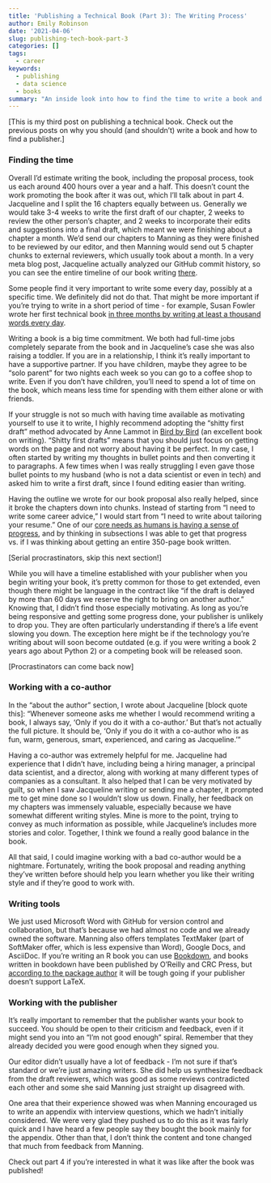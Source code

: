 ```yaml
---
title: 'Publishing a Technical Book (Part 3): The Writing Process'
author: Emily Robinson
date: '2021-04-06'
slug: publishing-tech-book-part-3
categories: []
tags: 
  - career
keywords:
  - publishing
  - data science
  - books
summary: "An inside look into how to find the time to write a book and what it's like to work with a co-author and publisher."
---
```


[This is my third post on publishing a technical book. Check out the previous posts on why you should (and shouldn't) write a book and how to find a publisher.]

### Finding the time

Overall I’d estimate writing the book, including the proposal process, took us each around 400 hours over a year and a half. This doesn’t count the work promoting the book after it was out, which I’ll talk about in part 4. Jacqueline and I split the 16 chapters equally between us. Generally we would take 3-4 weeks to write the first draft of our chapter, 2 weeks to review the other person’s chapter, and 2 weeks to incorporate their edits and suggestions into a final draft, which meant we were finishing about a chapter a month. We’d send our chapters to Manning as they were finished to be reviewed by our editor, and then  Manning would send out 5 chapter chunks to external reviewers, which usually took about a month. In a very meta blog post, Jacqueline actually analyzed our GitHub commit history, so you can see the entire timeline of our book writing [there](https://jnolis.com/blog/data_science_on_book/). 

Some people find it very important to write some every day, possibly at a specific time. We definitely did not do that. That might be more important if you’re trying to write in a short period of time - for example, Susan Fowler wrote her first technical book [in three months by writing at least a thousand words every day](https://www.susanjfowler.com/blog/2016/10/5/how-i-wrote-my-first-technical-book). 

Writing a book is a big time commitment. We both had full-time jobs completely separate from the book and in Jacqueline’s case she was also raising a toddler. If you are in a relationship, I think it’s really important to have a supportive partner. If you have children, maybe they agree to be “solo parent” for two nights each week so you can go to a coffee shop to write. Even if you don’t have children, you’ll need to spend a lot of time on the book, which means less time for spending with them either alone or with friends.

If your struggle is not so much with having time available as motivating yourself to use it to write, I highly recommend adopting the “shitty first draft” method advocated by Anne Lammot in [Bird by Bird](https://www.amazon.com/Bird-Some-Instructions-Writing-Life/dp/0385480016) (an excellent book on writing). “Shitty first drafts” means that you should just focus on getting words on the page and not worry about having it be perfect. In my case, I often started by writing my thoughts in bullet points and then converting it to paragraphs. A few times when I was really struggling I even gave those bullet points to my husband (who is not a data scientist or even in tech) and asked him to write a first draft, since I found editing easier than writing. 

Having the outline we wrote for our book proposal also really helped, since it broke the chapters down into chunks. Instead of starting from “I need to write some career advice,” I would start from “I need to write about tailoring your resume.” One of our [core needs as humans is having a sense of progress](https://www.palomamedina.com/biceps), and by thinking in subsections I was able to get that progress vs. if I was thinking about getting an entire 350-page book written.  

[Serial procrastinators, skip this next section!]

While you will have a timeline established with your publisher when you begin writing your book, it’s pretty common for those to get extended, even though there might be language in the contract like “if the draft is delayed by more than 60 days we reserve the right to bring on another author.” Knowing that, I didn’t find those especially motivating. As long as you’re being responsive and getting some progress done, your publisher is unlikely to drop you. They are often particularly understanding if there’s a life event slowing you down. The exception here might be if the technology you’re writing about will soon become outdated (e.g. if you were writing a book 2 years ago about Python 2) or a competing book will be released soon.

[Procrastinators can come back now]  

### Working with a co-author

In the “about the author” section, I wrote about Jacqueline [block quote this]: “Whenever someone asks me whether I would recommend writing a book, I always say, ‘Only if you do it with a co-author.’ But that’s not actually the full picture. It should be, ‘Only if you do it with a co-author who is as fun, warm, generous, smart, experienced, and caring as Jacqueline.’” 

Having a co-author was extremely helpful for me. Jacqueline had experience that I didn’t have, including being a hiring manager, a principal data scientist, and a director, along with working at many different types of companies as a consultant. It also helped that I can be very motivated by guilt, so when I saw Jacqueline writing or sending me a chapter, it prompted me to get mine done so I wouldn’t slow us down. Finally, her feedback on my chapters was immensely valuable, especially because we have somewhat different writing styles. Mine is more to the point, trying to convey as much information as possible, while Jacqueline’s includes more stories and color. Together, I think we found a really good balance in the book. 

All that said, I could imagine working with a bad co-author would be a nightmare. Fortunately, writing the book proposal and reading anything they’ve written before should help you learn whether you like their writing style and if they’re good to work with. 

### Writing tools

We just used Microsoft Word with GitHub for version control and collaboration, but that’s because we had almost no code and we already owned the software. Manning also offers templates TextMaker (part of SoftMaker offer, which is less expensive than Word), Google Docs, and AsciiDoc. If you’re writing an R book you can use [Bookdown](https://bookdown.org/), and books written in bookdown have been published by O’Reilly and CRC Press, but [according to the package author](https://bookdown.org/yihui/bookdown/publishers.html) it will be tough going if your publisher doesn’t support LaTeX. 

### Working with the publisher

It’s really important to remember that the publisher wants your book to succeed. You should be open to their criticism and feedback, even if it might send you into an “I’m not good enough” spiral. Remember that they already decided you were good enough when they signed you. 

Our editor didn’t usually have a lot of feedback - I’m not sure if that’s standard or we’re just amazing writers. She did help us synthesize feedback from the draft reviewers, which was good as some reviews contradicted each other and some she said Manning just straight up disagreed with. 

One area that their experience showed was when Manning encouraged us to write an appendix with interview questions, which we hadn’t initially considered.  We were very glad they pushed us to do this as it was fairly quick and I have heard a few people say they bought the book mainly for the appendix. Other than that, I don’t think the content and tone changed that much from feedback from Manning. 

Check out part 4 if you're interested in what it was like after the book was published!
